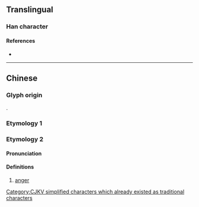 {{also|懺}}
{{character info}}
==Translingual==
[[Category:CJKV simplified characters which already existed as traditional characters]]

===Han character===
{{Han char|rn=61|rad=心|as=03|sn=6|four=92040|canj=PHJ|ids=⿰忄千}}

====References====
* {{Han ref|kx=0376.070|dkj=10315|dj=0702.160|hdz=42272.080|uh=5FCF|ud=24527|bh=C9E2|bd=51682}}

----

==Chinese==

===Glyph origin===
{{Han etym}}
{{Han compound|心|千|c1=s|c2=p|t1=heart|ls=psc}}.

===Etymology 1===
{{zh-see|懺}}

===Etymology 2===
{{zh-forms}}

====Pronunciation====
{{zh-pron
|m=qiān
|oc=y
|ma=y
|cat=n
}}

====Definitions====
{{zh-hanzi}}

# {{zh-obsolete}} [[anger]]